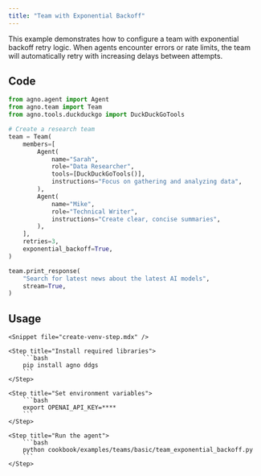 ```yaml
---
title: "Team with Exponential Backoff"
---
```


This example demonstrates how to configure a team with exponential backoff retry logic. When agents encounter errors or rate limits, the team will automatically retry with increasing delays between attempts.

## Code

```python cookbook/examples/teams/basic/team_exponential_backoff.py
from agno.agent import Agent
from agno.team import Team
from agno.tools.duckduckgo import DuckDuckGoTools

# Create a research team
team = Team(
    members=[
        Agent(
            name="Sarah",
            role="Data Researcher",
            tools=[DuckDuckGoTools()],
            instructions="Focus on gathering and analyzing data",
        ),
        Agent(
            name="Mike",
            role="Technical Writer",
            instructions="Create clear, concise summaries",
        ),
    ],
    retries=3,
    exponential_backoff=True,
)

team.print_response(
    "Search for latest news about the latest AI models",
    stream=True,
)
```

## Usage

<Steps>

    <Snippet file="create-venv-step.mdx" />

    <Step title="Install required libraries">
        ```bash
        pip install agno ddgs
        ```
    </Step>

    <Step title="Set environment variables">
        ```bash
        export OPENAI_API_KEY=****
        ```
    </Step>

    <Step title="Run the agent">
        ```bash
        python cookbook/examples/teams/basic/team_exponential_backoff.py
        ```
    </Step>

</Steps>